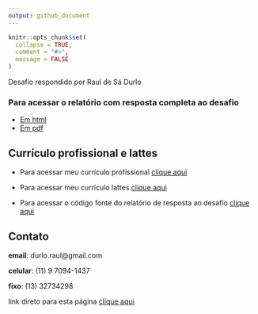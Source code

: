 ```yaml
---
output: github_document
---
```



```r
knitr::opts_chunk$set(
  collapse = TRUE,
  comment = "#>",
  message = FALSE
)
```


Desafio respondido por Raul de Sá Durlo


### **Para acessar o relatório com resposta completa ao desafio** 

* [Em html](https://rdurl0.github.io/Desafio-IEL-CNPq/docs/desafio.html)
* [Em pdf](https://rdurl0.github.io/Desafio-IEL-CNPq/docs/desafio_pdf.pdf)

## Currículo profissional e lattes

* Para acessar meu currículo profissional [clique aqui](https://rdurl0.github.io/Desafio-IEL-CNPq/docs/CV_Raul.pdf)

* Para acessar meu currículo lattes [clique aqui](http://lattes.cnpq.br/8549263887619790)

* Para acessar o código fonte do relatório de resposta ao desafio [clique aqui](https://github.com/rdurl0/Desafio-IEL-CNPq/blob/master/docs/desafio.Rmd) 

## Contato

**email**: durlo.raul@gmail.com  

**celular**: (11) 9 7094-1437  

**fixo**: (13) 32734298

link direto para esta página [clique aqui](https://rdurl0.github.io/Desafio-IEL-CNPq/)